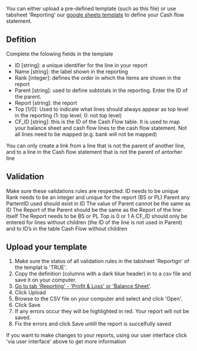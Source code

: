 
You can either upload a pre-defined template (such as this file) or use tabsheet 'Reporting' our [google sheets template](./template) to define your Cash flow statement.

## Defition
Complete the folowing fields in the template
- ID [string]: a unique identifier for the line in your report
- Name [string]: the label shown in the reporting
- Rank [integer]: defines the order in which the items are shown in the report
- Parent [string]: used to define subtotals in the reporting. Enter the ID of the parent.
- Report [string]: the report 
- Top [1/0]: Used to indicate what lines should always appear as top level in the reporting (1: top level; 0: not top level)
- CF_ID [string]: this is the ID of the Cash Flow table. It is used to map your balance sheet and cash flow lines to the cash flow statement. Not all lines need to be mapped (e.g. bank will not be mapped)

<MessageBar>You can only create a link from a line that is not the parent of another line, and to a line in the Cash flow statement that is not the parent of antorher line</MessageBar>

## Validation 
Make sure these validations rules are respected:
<Icon iconName="SkypeCheck"/> ID needs to be unique
<Icon iconName="SkypeCheck"/> Rank needs to be an integer and unique for the report (BS or PL)
<Icon iconName="SkypeCheck"/> Parent any PartentID used should exist in ID
<Icon iconName="SkypeCheck"/> The value of Parent cannot be the same as ID
<Icon iconName="SkypeCheck"/> The Report of the Parent should be the same as the Report of the line itself
<Icon iconName="SkypeCheck"/> The Report needs to be BS or PL
<Icon iconName="SkypeCheck"/> Top is 0 or 1
<Icon iconName="SkypeCheck"/> A CF_ID should only be entered for lines without children (the ID of the line is not used in Parent) and to ID’s in the table Cash Flow without children

## Upload your template
1. Make sure the status of all validation rules in the tabsheet 'Reportign' of the templat is 'TRUE'.
1. Copy the definition (columns with a dark blue header) in to a csv file and save it on your computer.
1. [Go to tab 'Reporting' - 'Profit & Loss' or 'Balance Sheet'](https://app.monitr.be/dashboard/organisations/entities/definitions/mapping).
1. Click <ActionButton>Upload</ActionButton>
1. Browse to the CSV file on your computer and select and click 'Open'.
1. Click <PrimaryButton>Save</PrimaryButton>
1. If any errors occur they will be highlighted in red. Your report will not be saved.
1. Fix the errors and click <PrimaryButton>Save</PrimaryButton> untill the report is succelfully saved

<MessageBar>If you want to make changes to your reports, using our user interface click 'via user interface' above to get more information</MessageBar>

